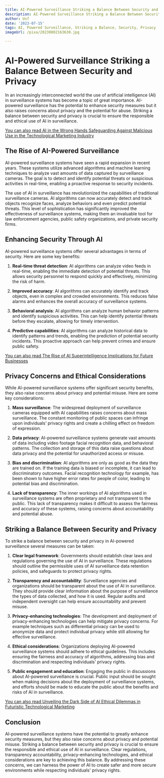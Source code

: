 ```yaml
---
title: AI-Powered Surveillance Striking a Balance Between Security and Privacy
description: AI-Powered Surveillance Striking a Balance Between Security and Privacy
author: Usf
date: '2023-07-15'
tags: AI, Powered Surveillance, Striking a Balance, Security, Privacy
imageUrl: /pixa/20230802163630.jpg

---
```

# AI-Powered Surveillance Striking a Balance Between Security and Privacy

In an  increasingly interconnected world the use of artificial intelligence  (AI) in surveillance systems has become a topic of great importance. AI-powered surveillance has the potential to enhance security measures but it also raises concerns about privacy and the potential for abuse. Striking a  balance between security and privacy is crucial to  ensure the responsible and ethical use  of AI in surveillance.

[You can also read AI in the Wrong Hands Safeguarding  Against Malicious  Use  in the Technological  Marketing  Industry](AI%20in%20the%20Wrong%20Hands%20Safeguarding%20Against%20Malicious%20Use%20in%20the%20Technological%20Marketing%20Industry)


##  The Rise of AI-Powered Surveillance

AI-powered surveillance systems have seen a rapid expansion  in recent years. These systems utilize  advanced algorithms and machine learning techniques to analyze vast  amounts of data captured by surveillance cameras. The goal is to  detect and identify potential threats or suspicious activities in real-time,  enabling a proactive response to security incidents.

The use of AI  in surveillance has revolutionized the capabilities of traditional surveillance cameras. AI algorithms can now accurately detect and track objects recognize faces, analyze behaviors and even predict potential  threats. This level of sophistication  has significantly improved the effectiveness of surveillance systems, making them an invaluable tool for law enforcement  agencies, public safety organizations,  and private security firms.

## Enhancing Security Through AI

AI-powered surveillance systems offer several advantages  in terms of security. Here are  some key benefits:

1. **Real-time threat  detection**: AI algorithms can analyze video feeds in real-time, enabling the immediate detection of potential threats. This allows security personnel to respond  quickly and  effectively, minimizing the risk of harm.

2.  **Improved accuracy**: AI algorithms  can accurately  identify and track objects, even in complex and crowded environments.  This reduces false alarms and enhances the overall accuracy of surveillance systems.

3. **Behavioral analysis**:  AI algorithms can analyze human behavior patterns and identify  suspicious activities. This can help identify potential threats before they escalate,  allowing for timely intervention.

4. **Predictive capabilities**: AI algorithms can analyze historical data to identify patterns and trends, enabling the prediction of potential security incidents. This proactive  approach can help prevent crimes and ensure public safety.

[You can also read The Rise  of  AI Superintelligence Implications for Future Businesses](The%20Rise%20of%20AI%20Superintelligence%20Implications%20for%20Future%20Businesses)


## Privacy Concerns  and Ethical Considerations

While AI-powered surveillance systems offer significant security  benefits, they also raise  concerns about privacy and potential misuse.  Here are some key considerations:

1. **Mass surveillance**:  The widespread  deployment of surveillance cameras equipped with AI capabilities raises concerns about mass surveillance. The constant monitoring of public spaces can infringe upon individuals' privacy rights and  create a chilling effect on freedom of expression.

2. **Data privacy**: AI-powered  surveillance systems generate vast amounts of data including video footage facial recognition data, and  behavioral patterns. The collection and  storage of this  data raise questions about  data privacy and  the potential for unauthorized access or misuse.

3. **Bias and discrimination**: AI algorithms are  only as good as the data they are trained on. If the training data is biased or incomplete, it can lead to discriminatory  outcomes. Facial recognition technology  for example, has been shown to have higher  error rates  for people of color,  leading to  potential bias and discrimination.

4.  **Lack of transparency**: The inner workings of AI algorithms used in surveillance systems are often proprietary and not transparent  to the public. This lack of  transparency makes it difficult to assess the fairness and  accuracy of these systems, raising concerns about accountability and potential abuse.

## Striking a Balance Between Security and  Privacy

To strike a balance between  security and privacy in AI-powered surveillance  several measures can be taken:

1. **Clear legal framework**: Governments should establish clear laws and regulations  governing the use of AI in surveillance. These regulations should outline the permissible uses of AI surveillance data retention policies, and safeguards to protect privacy rights.

2. **Transparency and accountability**: Surveillance agencies and organizations should be transparent about the use of AI in surveillance. They should provide  clear information about the  purpose of surveillance the types of data collected, and how it is used. Regular audits and independent oversight can help ensure accountability and prevent misuse.

3. **Privacy-enhancing technologies**: The development  and deployment of privacy-enhancing technologies can help mitigate privacy  concerns. For example techniques such as differential privacy  can be used  to anonymize data and protect individual  privacy while still allowing for effective surveillance.

4. **Ethical considerations**: Organizations deploying AI-powered surveillance systems should adhere to ethical guidelines. This includes ensuring  the  fairness  and accuracy of algorithms, addressing  bias and discrimination and respecting individuals' privacy rights.

5. **Public engagement and education**: Engaging the public in discussions about AI-powered surveillance is crucial. Public input should be sought when  making decisions about the  deployment of surveillance systems, and efforts should be made to educate the public about the benefits and risks  of AI in surveillance.

[You can also read Unveiling the Dark Side of  AI Ethical Dilemmas  in Futuristic Technological Marketing](Unveiling%20the%20Dark%20Side%20of%20AI%20Ethical%20Dilemmas%20in%20Futuristic%20Technological%20Marketing)


## Conclusion

AI-powered surveillance systems have the potential to  greatly enhance security measures,  but they also raise concerns about privacy and potential  misuse. Striking a balance  between security and privacy is crucial to ensure the responsible and ethical use of AI in surveillance. Clear regulations, transparency accountability, privacy-enhancing technologies,  and ethical considerations are key to  achieving this balance. By addressing these concerns, we can harness the power of AI to create safer and more secure environments while respecting individuals' privacy rights.